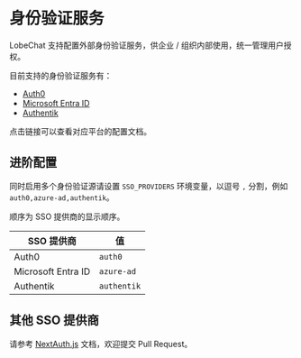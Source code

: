 # 身份验证服务

LobeChat 支持配置外部身份验证服务，供企业 / 组织内部使用，统一管理用户授权。

目前支持的身份验证服务有：

- [Auth0](/zh/self-hosting/advanced/sso-providers/auth0)
- [Microsoft Entra ID](/zh/self-hosting/advanced/sso-providers/microsoft-entra-id)
- [Authentik](/zh/self-hosting/advanced/sso-providers/authentik)

点击链接可以查看对应平台的配置文档。

## 进阶配置

同时启用多个身份验证源请设置 `SSO_PROVIDERS` 环境变量，以逗号 `,` 分割，例如 `auth0,azure-ad,authentik`。

顺序为 SSO 提供商的显示顺序。

| SSO 提供商            | 值          |
| ------------------ | ---------- |
| Auth0              | `auth0`    |
| Microsoft Entra ID | `azure-ad` |
| Authentik          | `authentik` |

## 其他 SSO 提供商

请参考 [NextAuth.js][next-auth-js] 文档，欢迎提交 Pull Request。

[next-auth-js]: https://next-auth.js.org/providers
